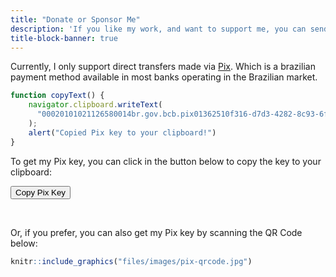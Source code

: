 ```yaml
---
title: "Donate or Sponsor Me"
description: 'If you like my work, and want to support me, you can send money to me `r paste0(c(emoji::emoji("money_with_wings"), emoji::emoji("winking_face")), collapse = "")`'
title-block-banner: true
---
```




Currently, I only support direct transfers made via [Pix](https://business.ebanx.com/en/resources/payments-explained/pix-instant-payment-system). Which is a brazilian payment method available in most banks operating in the Brazilian market.

```js
function copyText() {
    navigator.clipboard.writeText(
      "00020101021126580014br.gov.bcb.pix01362510f316-d7d3-4282-8c93-6f9ca1d203b75204000053039865802BR5918PEDRO DUARTE FARIA6013BELO HORIZONT62070503***630446EB"
    );
    alert("Copied Pix key to your clipboard!")
}
```


To get my Pix key, you can click in the button below to copy the key to your clipboard:

<button type="button" class="btn btn-primary" onclick="copyText()">Copy Pix Key</button>
</br>

Or, if you prefer, you can also get my Pix key by scanning the QR Code below:

```r
knitr::include_graphics("files/images/pix-qrcode.jpg")
```

